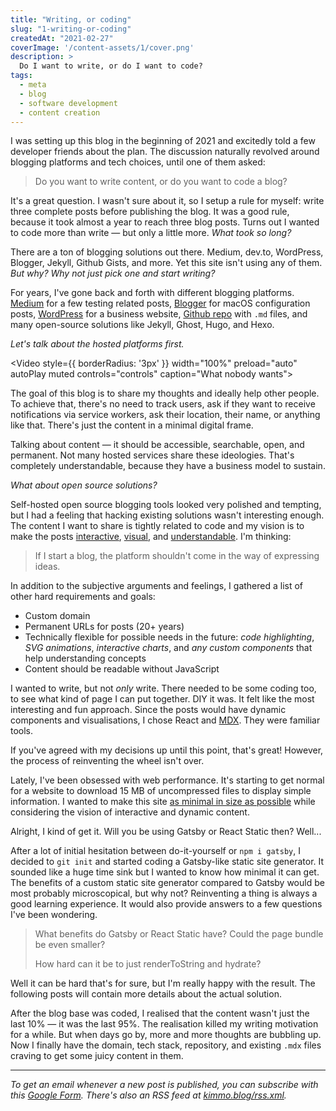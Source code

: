 ```yaml
---
title: "Writing, or coding"
slug: "1-writing-or-coding"
createdAt: "2021-02-27"
coverImage: '/content-assets/1/cover.png'
description: >
  Do I want to write, or do I want to code?
tags:
  - meta
  - blog
  - software development
  - content creation
---
```


I was setting up this blog in the beginning of 2021 and excitedly told a few developer friends about the plan. The discussion naturally revolved around blogging platforms and tech choices, until one of them asked:

> Do you want to write content, or do you want to code a blog?

It's a great question. I wasn't sure about it, so I setup a rule for myself: write three complete posts before publishing the blog. It was a good rule, because it took almost a year to reach three blog posts. Turns out I wanted to code more than write — but only a little more. _What took so long?_

There are a ton of blogging solutions out there. Medium, dev.to, WordPress, Blogger, Jekyll, Github Gists, and more. Yet this site isn't using any of them. *But why? Why not just pick one and start writing?*

For years, I've gone back and forth with different blogging platforms. [Medium](https://medium.com/@kimmobrunfeldt/introduction-to-sauce-labs-3ad082fc7dd5) for a few testing related posts, [Blogger](http://scouringmacbook.blogspot.com/2012/10/setting-everything.html) for macOS configuration posts, [WordPress](https://alvarcarto.com/) for a business website, [Github repo](https://github.com/kimmobrunfeldt/howto-everything) with `.md` files, and many open-source solutions like Jekyll, Ghost, Hugo, and Hexo.

_Let's talk about the hosted platforms first._

<Video style={{ borderRadius: '3px' }} width="100%" preload="auto" autoPlay muted controls="controls" caption="What nobody wants">
  <source src="/content-assets/1/1-notifications.mp4" type="video/mp4"/>
</Video>

The goal of this blog is to share my thoughts and ideally help other people. To achieve that, there's no need to track users, ask if they want to receive notifications via service workers, ask their location, their name, or anything like that. There's just the content in a minimal digital frame.

Talking about content — it should be accessible, searchable, open, and permanent. Not many hosted services share these ideologies. That's completely understandable, because they have a business model to sustain.

_What about open source solutions?_

Self-hosted open source blogging tools looked very polished and tempting, but I had a feeling that hacking existing solutions wasn't interesting enough. The content I want to share is tightly related to code and my vision is to make the posts [interactive](https://www.joshwcomeau.com/animation/a-friendly-introduction-to-spring-physics/), [visual](http://www.r2d3.us/visual-intro-to-machine-learning-part-1/), and [understandable](https://jgthms.com/web-design-in-4-minutes/). I'm thinking:

> If I start a blog, the platform shouldn't come in the way of expressing ideas.

In addition to the subjective arguments and feelings, I gathered a list of other hard requirements and goals:

* Custom domain
* Permanent URLs for posts (20+ years)
* Technically flexible for possible needs in the future: *code highlighting*, *SVG animations*, *interactive charts*, and *any custom components* that help understanding concepts
* Content should be readable without JavaScript

I wanted to write, but not _only_ write. There needed to be some coding too, to see what kind of page I can put together. DIY it was. It felt like the most interesting and fun approach. Since the posts would have dynamic components and visualisations, I chose React and [MDX](https://mdxjs.com/). They were familiar tools.

If you've agreed with my decisions up until this point, that's great! However, the process of reinventing the wheel isn't over.

Lately, I've been obsessed with web performance. It's starting to get normal for a website to download 15 MB of uncompressed files to display simple information. I wanted to make this site [as minimal in size as possible](/perf/) while considering the vision of interactive and dynamic content.

<ChatDiscussion>
  <ChatMessage from="them">
    Alright, I kind of get it. Will you be using Gatsby or React Static then?
  </ChatMessage>
  <ChatMessage from="me">
    Well...
  </ChatMessage>
</ChatDiscussion>

After a lot of initial hesitation between do-it-yourself or `npm i gatsby`, I decided to `git init` and started coding a Gatsby-like static site generator. It sounded like a huge time sink but I wanted to know how minimal it can get. The benefits of a custom static site generator compared to Gatsby would be most probably microscopical, but why not? Reinventing a thing is always a good learning experience. It would also provide answers to a few questions I've been wondering.

> What benefits do Gatsby or React Static have?
> Could the page bundle be even smaller?
>
> How hard can it be to just renderToString and hydrate?

Well it can be hard that's for sure, but I'm really happy with the result. The following posts will contain more details about the actual solution.

After the blog base was coded, I realised that the content wasn't just the last 10% — it was the last 95%. The realisation killed my writing motivation for a while. But when days go by, more and more thoughts are bubbling up. Now I finally have the domain, tech stack, repository, and existing `.mdx` files craving to get some juicy content in them.

<hr/>

*To get an email whenever a new post is published, you can subscribe with this [Google Form](https://docs.google.com/forms/d/e/1FAIpQLSeqxCof8DcwK_DYCNyNmJfDj-bWG8tuxyEiAiuTQLdL6h4bpg/viewform?usp=sf_link). There's also an RSS feed at [kimmo.blog/rss.xml](https://kimmo.blog/rss.xml).*
